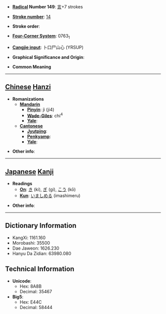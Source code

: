 * '''[[Wiktionary:Chinese radical index| Radical]] Number 149''': [[Wiktionary:Chinese radical index 言|言]]+7 strokes

* '''[[Wiktionary:Chinese total strokes index|Stroke number]]''': [[Wiktionary:Chinese total strokes index 14|14]]

* '''Stroke order''': 

* '''[[Wiktionary:Chinese four corner index|Four-Corner System]]''': 0763<sub>1</sub>

* '''[[Wiktionary:Chinese Cangjie index|Cangjie input]]''': 卜口尸山心 (YRSUP)

* '''Graphical Significance and Origin''': 

* '''Common Meaning'''

----

== [[Chinese]] [[Hanzi]] ==

* '''Romanizations'''
** '''[[Mandarin]]'''
*** '''[[Pinyin]]''': jì (ji4)
*** '''[[Wade-Giles]]''': chi<sup>4</sup>
*** '''[[Yale]]''': 
** '''[[Cantonese]]'''
*** '''[[Jyutping]]''':
*** '''[[Penkyamp]]''': 
*** '''[[Yale]]''': 

* '''Other info''': 

----

== [[Japanese]] [[Kanji]] ==

* '''Readings'''
** '''[[On]]''': [[き]] (ki), [[ぎ]] (gi), [[こう]] (kō)
** '''[[Kun]]''': [[いましめる]] (imashimeru)

* '''Other info''':  

----

== Dictionary Information ==

* KangXi: 1161.160
* Morobashi: 35500
* Dae Jaweon: 1626.230
* Hanyu Da Zidian: 63980.080

== Technical Information ==

* '''Unicode''':
** Hex: 8A8B
** Decimal: 35467
* '''Big5''':
** Hex: E44C
** Decimal: 58444